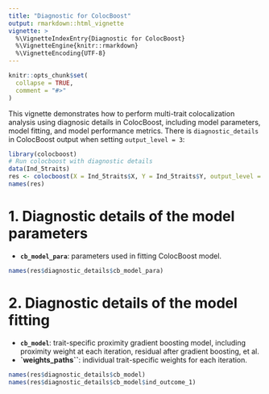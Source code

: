 ```yaml
---
title: "Diagnostic for ColocBoost"
output: rmarkdown::html_vignette
vignette: >
  %\VignetteIndexEntry{Diagnostic for ColocBoost}
  %\VignetteEngine{knitr::rmarkdown}
  %\VignetteEncoding{UTF-8}
---
```


```r
knitr::opts_chunk$set(
  collapse = TRUE,
  comment = "#>"
)
```


This vignette demonstrates how to perform multi-trait colocalization analysis using diagnosic details in ColocBoost, 
including model parameters, model fitting, and model performance metrics. There is `diagnostic_details` in ColocBoost output when setting `output_level = 3`:


```r
library(colocboost)
# Run colocboost with diagnostic details
data(Ind_5traits)
res <- colocboost(X = Ind_5traits$X, Y = Ind_5traits$Y, output_level = 3)
names(res)
```

# 1. Diagnostic details of the model parameters

- **`cb_model_para`**: parameters used in fitting ColocBoost model.


```r
names(res$diagnostic_details$cb_model_para)
```


# 2. Diagnostic details of the model fitting

- **`cb_model`**: trait-specific proximity gradient boosting model, including proximity weight at each iteration, residual after gradient boosting, et al.
- **`weights_paths``**: individual trait-specific weights for each iteration.

```r
names(res$diagnostic_details$cb_model)
names(res$diagnostic_details$cb_model$ind_outcome_1)
```


